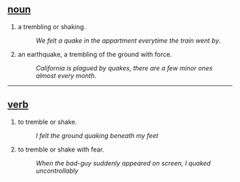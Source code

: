 == [[noun]] ==
#a trembling or shaking.
#:''We felt a quake in the appartment everytime the train went by''.
#an earthquake, a trembling of the ground with force.
#:''California is plagued by quakes, there are a few minor ones almost every month''.

----

== [[verb]] ==
#to tremble or shake.
#:''I felt the ground quaking beneath my feet''
#to tremble or shake with fear.
#:''When the bad-guy suddenly appeared on screen, I quaked uncontrollably''